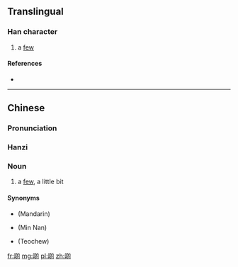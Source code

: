 ==Translingual==

===Han character===
{{Han char|rn=30|rad=口|as=08|sn=11|four=|canj=口竹日戈 (RHAI)|ids=⿰[[口]][[的]]}}

# {{context|Cantonese|lang=mul}} a [[few]]

====References====
* {{Han ref|kx=0196.261|hdz=10642.091|uh=5572|ud=21874}}

----

==Chinese==
{{zh-forms}}

===Pronunciation===
{{zh-pron
|m=dì
|c=di1
|cat=n
}}

===Hanzi===
{{cmn-hanzi|pin=[[dì]] ([[di4]])|wg=ti<sup>4</sup>}}

===Noun===
{{zh-noun}}

# {{context|Cantonese|lang=zh|sort=di4}} a [[few]], a little bit 
#: {{zh-usex|好 靚 生果{gwo2}。買 '''啲''' 啦，小姐。|Very nice fruits. Buy a few, miss.|C-GZ}}

====Synonyms====
* {{zh-l|一些}} (Mandarin)
* {{zh-l|一寡}} (Min Nan)
* {{zh-l|一撮}} (Teochew)

[[fr:啲]]
[[mg:啲]]
[[pl:啲]]
[[zh:啲]]